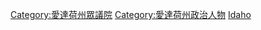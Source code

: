 [[Category:愛達荷州眾議院|Category:愛達荷州眾議院]]
[[Category:愛達荷州政治人物|Category:愛達荷州政治人物]]
[[Category:美國各州眾議員|Idaho]]